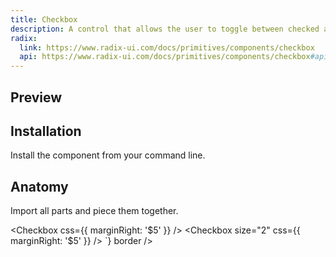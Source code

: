 ```yaml
---
title: Checkbox
description: A control that allows the user to toggle between checked and not checked.
radix:
  link: https://www.radix-ui.com/docs/primitives/components/checkbox
  api: https://www.radix-ui.com/docs/primitives/components/checkbox#api-reference
---
```


## Preview

<Preview>
  <Flex
    css={{
      flexDirection: "column",
      alignItems: "center",
      gap: "$3",
    }}
  >
   <Checkbox css={{ marginRight: '$5' }} />
   <Checkbox size="2" css={{ marginRight: '$5' }} />
  </Flex>
</Preview>

## Installation

Install the component from your command line.

<LiveProvider>
    <LiveEditor code={`npm install @raystack/apsara`} border/>
</LiveProvider>


## Anatomy
Import all parts and piece them together.

<LiveProvider>
    <LiveEditor code={`

<Checkbox css={{ marginRight: '$5' }} />
<Checkbox size="2" css={{ marginRight: '$5' }} />
`} border />
</LiveProvider>
